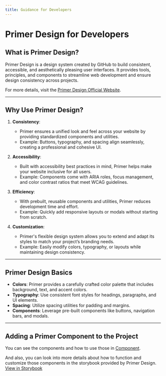 ```yaml
---
title: Guidance for Developers
---
```


# Primer Design for Developers

## What is Primer Design?
Primer Design is a design system created by GitHub to build consistent, accessible, and aesthetically pleasing user interfaces. It provides tools, principles, and components to streamline web development and ensure design consistency across projects.

For more details, visit the [Primer Design Official Website](https://primer.style/).

---

## Why Use Primer Design?

1. **Consistency**: 
   - Primer ensures a unified look and feel across your website by providing standardized components and utilities.
   - Example: Buttons, typography, and spacing align seamlessly, creating a professional and cohesive UI.

2. **Accessibility**:
   - Built with accessibility best practices in mind, Primer helps make your website inclusive for all users.
   - Example: Components come with ARIA roles, focus management, and color contrast ratios that meet WCAG guidelines.

3. **Efficiency**:
   - With prebuilt, reusable components and utilities, Primer reduces development time and effort.
   - Example: Quickly add responsive layouts or modals without starting from scratch.

4. **Customization**:
   - Primer's flexible design system allows you to extend and adapt its styles to match your project’s branding needs.
   - Example: Easily modify colors, typography, or layouts while maintaining design consistency.

---

## Primer Design Basics

- **Colors**: Primer provides a carefully crafted color palette that includes background, text, and accent colors.
- **Typography**: Use consistent font styles for headings, paragraphs, and UI elements.
- **Spacing**: Utilize spacing utilities for padding and margins.
- **Components**: Leverage pre-built components like buttons, navigation bars, and modals.


---

## Adding a Primer Component to the Project

You can see the components and how to use those in [Component](component/mydoc).

And also, you can look into more details about how to function and customize those components in the storybook provided by Primer Design. [View in Storybook](https://primer.style/react/storybook)
